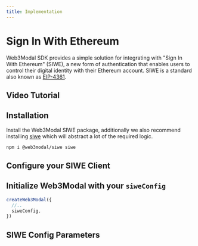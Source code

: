 ```yaml
---
title: Implementation
---
```



# Sign In With Ethereum

Web3Modal SDK provides a simple solution for integrating with "Sign In With Ethereum" (SIWE), a new form of authentication that enables users to control their digital identity with their Ethereum account.
SIWE is a standard also known as [EIP-4361](https://docs.login.xyz/general-information/siwe-overview/eip-4361).

## Video Tutorial

<YoutubeEmbed videoId="SX6ercNOvc8" />

## Installation

Install the Web3Modal SIWE package, additionally we also recommend installing [siwe](https://docs.login.xyz/) which will abstract a lot of the required logic.

```bash npm2yarn
npm i @web3modal/siwe siwe
```

## Configure your SIWE Client

<SiweCode/>

## Initialize Web3Modal with your `siweConfig`

```ts
createWeb3Modal({
  //..
  siweConfig,
})
```

## SIWE Config Parameters

<SiweParams/>
